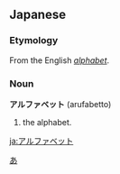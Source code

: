 ==Japanese==
===Etymology===
From the English ''[[alphabet]]''.
===Noun===
'''アルファベット''' (arufabetto)
# the alphabet.

[[Category:Japanese language|あ]]

[[ja:アルファベット]]
